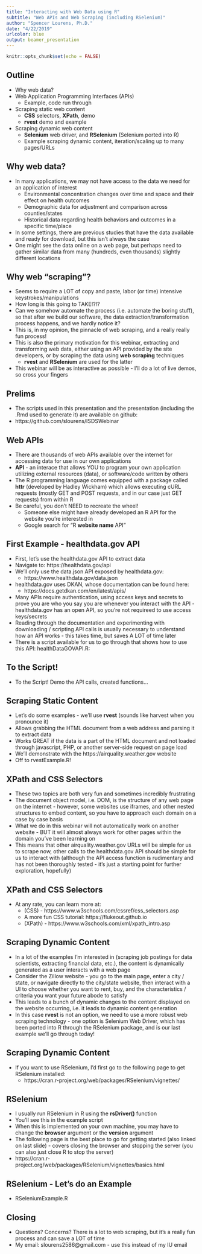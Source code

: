 ```yaml
---
title: "Interacting with Web Data using R"
subtitle: "Web APIs and Web Scraping (including RSelenium)"
author: "Spencer Lourens, Ph.D."
date: "4/22/2019"
urlcolor: blue
output: beamer_presentation
---
```


```r
knitr::opts_chunk$set(echo = FALSE)
```

## Outline
- Why web data?
- Web Application Programming Interfaces (APIs)
    - Example, code run through
- Scraping static web content
    - **CSS** selectors, **XPath**, demo
    - **rvest** demo and example
- Scraping dynamic web content
    - **Selenium** web driver, and **RSelenium** (Selenium ported into R)
    - Example scraping dynamic content, iteration/scaling up to many pages/URLs

## Why web data?
- In many applications, we may not have access to the data we need for an application of interest
    - Environmental concentration changes over time and space and their effect on health outcomes
    - Demographic data for adjustment and comparison across counties/states
    - Historical data regarding health behaviors and outcomes in a specific time/place
- In some settings, there are previous studies that have the data available and ready for download, but this isn't always the case
- One might see the data online on a web page, but perhaps need to gather similar data from many (hundreds, even thousands) slightly different locations

## Why web "scraping"?
- Seems to require a LOT of copy and paste, labor (or time) intensive keystrokes/manipulations
- How long is this going to TAKE!?!?
- Can we somehow automate the process (i.e. automate the boring stuff), so that after we build our software, the data extraction/transformation process happens, and we hardly notice it?
- This is, in my opinion, the pinnacle of web scraping, and a really really fun process!
- This is also the primary motivation for this webinar, extracting and transforming web data, either using an API provided by the site developers, or by scraping the data using **web scraping** techniques
    - **rvest** and **RSelenium** are used for the latter
- This webinar will be as interactive as possible - I'll do a lot of live demos, so cross your fingers

## Prelims
- The scripts used in this presentation and the presentation (including the .Rmd used to generate it) are available on github:
- https://github.com/slourens/ISDSWebinar

## Web APIs
- There are thousands of web APIs available over the internet for accessing data for use in our own applications
- **API** - an interace that allows YOU to program your own application utilizing external resources (data), or software/code written by others
- The R programming language comes equipped with a package called **httr** (developed by Hadley Wickham) which allows executing cURL requests (mostly GET and POST requests, and in our case just GET requests) from within R
- Be careful, you don't NEED to recreate the wheel! 
    - Someone else might have already developed an R API for the website you're interested in
    - Google search for "R **website name** API"
    
## First Example - healthdata.gov API
- First, let's use the healthdata.gov API to extract data
- Navigate to: https://healthdata.gov/api
- We'll only use the data.json API exposed by healthdata.gov:
    - https://www.healthdata.gov/data.json
- healthdata.gov uses DKAN, whose documentation can be found here:
    - https://docs.getdkan.com/en/latest/apis/
- Many APIs require authentication, using access keys and secrets to prove you are who you say you are whenever you interact with the API - healthdata.gov has an open API, so you're not requireed to use access keys/secrets
- Reading through the documentation and experimenting with downloading / scripting API calls is usually necessary to understand how an API works - this takes time, but saves A LOT of time later
- There is a script available for us to go through that shows how to use this API: healthDataGOVAPI.R:

## To the Script!
- To the Script! Demo the API calls, created functions...

## Scraping Static Content
- Let's do some examples - we'll use **rvest** (sounds like harvest when you pronounce it)
- Allows grabbing the HTML document from a web address and parsing it to extract data
- Works GREAT if the data is a part of the HTML document and not loaded through javascript, PHP, or another server-side request on page load
- We'll demonstrate with the https://airquality.weather.gov website
- Off to rvestExample.R!

## XPath and CSS Selectors
- These two topics are both very fun and sometimes incredibly frustrating
- The document object model, i.e. DOM, is the structure of any web page on the internet - however, some websites use iframes, and other nested structures to embed content, so you have to approach each domain on a case by case basis
- What we do in this webinar will not automatically work on another website - BUT it will almost always work for other pages within the domain you've been learning on
- This means that other airquality.weather.gov URLs will be simple for us to scrape now, other calls to the healthdata.gov API should be simple for us to interact with (although the API access function is rudimentary and has not been thoroughly tested - it's just a starting point for further exploration, hopefully)

## XPath and CSS Selectors
- At any rate, you can learn more at: 
    - (CSS) - https://www.w3schools.com/cssref/css_selectors.asp
    - A more fun CSS tutorial: https://flukeout.github.io
    - (XPath) - https://www.w3schools.com/xml/xpath_intro.asp
    
## Scraping Dynamic Content
- In a lot of the examples I'm interested in (scraping job postings for data scientists, extracting financial data, etc.), the content is dynamically generated as a user interacts with a web page
- Consider the Zillow website - you go to the main page, enter a city / state, or navigate directly to the city/state website, then interact with a UI to choose whether you want to rent, buy, and the characteristics / criteria you want your future abode to satisfy
- This leads to a bunch of dynamic changes to the content displayed on the website occurring, i.e. it leads to dynamic content generation
- In this case **rvest** is not an option, we need to use a more robust web scraping technology - one option is Selenium Web Driver, which has been ported into R through the RSelenium package, and is our last example we'll go through today!

## Scraping Dynamic Content
- If you want to use RSelenium, I'd first go to the following page to get RSelenium installed: 
    - https://cran.r-project.org/web/packages/RSelenium/vignettes/
    
## RSelenium
- I usually run RSelenium in R using the **rsDriver()** function
- You'll see this in the example script
- When this is implemented on your own machine, you may have to change the **browser** argument or the **version** argument
- The following page is the best place to go for getting started (also linked on last slide) - covers closing the browser and stopping the server (you can also just close R to stop the server)
- https://cran.r-project.org/web/packages/RSelenium/vignettes/basics.html

## RSelenium - Let's do an Example
- RSeleniumExample.R

## Closing
- Questions? Concerns? There is a lot to web scraping, but it's a really fun process and can save a LOT of time
- My email: slourens2586@gmail.com - use this instead of my IU email



